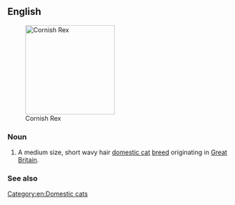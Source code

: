 ==English==
[[Image:CRX Casper.JPG|thumb|right|200px|Cornish Rex]]

===Noun===
{{en-noun|es}}

# A medium size, short wavy hair [[domestic cat]] [[breed]] originating in [[Great Britain]].

===See also===
{{pedia}}
{{commonslite}}

[[Category:en:Domestic cats]]